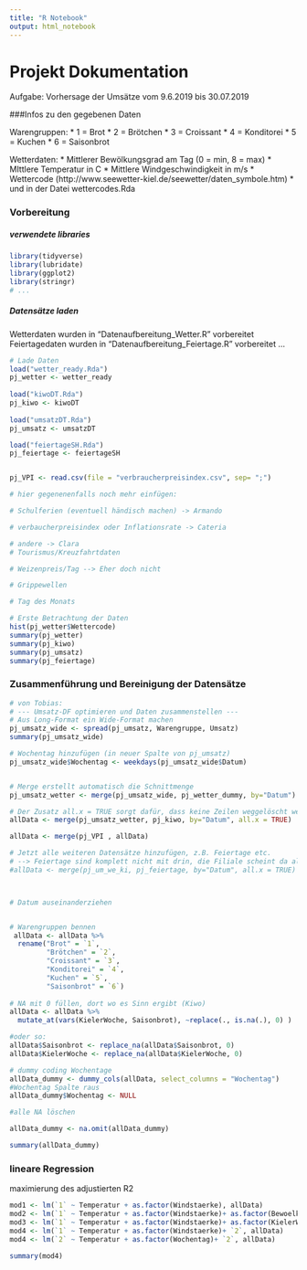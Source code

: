 ```yaml
---
title: "R Notebook"
output: html_notebook
---
```

# Projekt Dokumentation

Aufgabe: Vorhersage der Umsätze vom 9.6.2019 bis 30.07.2019 

###Infos zu den gegebenen Daten

Warengruppen: 
* 1 = Brot
* 2 = Brötchen 
* 3 = Croissant
* 4 = Konditorei
* 5 = Kuchen
* 6 = Saisonbrot

Wetterdaten:
* Mittlerer Bewölkungsgrad am Tag (0 = min, 8 = max)
* MIttlere Temperatur in C
* Mittlere Windgeschwindigkeit in m/s
* Wettercode (http://www.seewetter-kiel.de/seewetter/daten_symbole.htm)
* und in der Datei wettercodes.Rda

### Vorbereitung
##### verwendete libraries

```r
library(tidyverse)
library(lubridate)
library(ggplot2)
library(stringr)
# ...
```

##### Datensätze laden
Wetterdaten wurden in "Datenaufbereitung_Wetter.R" vorbereitet
Feiertagedaten wurden in "Datenaufbereitung_Feiertage.R" vorbereitet
...

```r
# Lade Daten
load("wetter_ready.Rda")
pj_wetter <- wetter_ready
  
load("kiwoDT.Rda")
pj_kiwo <- kiwoDT
  
load("umsatzDT.Rda")
pj_umsatz <- umsatzDT

load("feiertageSH.Rda")
pj_feiertage <- feiertageSH


pj_VPI <- read.csv(file = "verbraucherpreisindex.csv", sep= ";")

# hier gegenenenfalls noch mehr einfügen: 

# Schulferien (eventuell händisch machen) -> Armando

# verbaucherpreisindex oder Inflationsrate -> Cateria

# andere -> Clara
# Tourismus/Kreuzfahrtdaten 

# Weizenpreis/Tag --> Eher doch nicht

# Grippewellen

# Tag des Monats

# Erste Betrachtung der Daten
hist(pj_wetter$Wettercode)
summary(pj_wetter)
summary(pj_kiwo)
summary(pj_umsatz)
summary(pj_feiertage)

```


### Zusammenführung und Bereinigung der Datensätze

```r

# von Tobias:
# --- Umsatz-DF optimieren und Daten zusammenstellen ---
# Aus Long-Format ein Wide-Format machen
pj_umsatz_wide <- spread(pj_umsatz, Warengruppe, Umsatz)
summary(pj_umsatz_wide)

# Wochentag hinzufügen (in neuer Spalte von pj_umsatz)
pj_umsatz_wide$Wochentag <- weekdays(pj_umsatz_wide$Datum)


# Merge erstellt automatisch die Schnittmenge
pj_umsatz_wetter <- merge(pj_umsatz_wide, pj_wetter_dummy, by="Datum")

# Der Zusatz all.x = TRUE sorgt dafür, dass keine Zeilen weggelöscht werden
allData <- merge(pj_umsatz_wetter, pj_kiwo, by="Datum", all.x = TRUE)

allData <- merge(pj_VPI , allData)

# Jetzt alle weiteren Datensätze hinzufügen, z.B. Feiertage etc.
# --> Feiertage sind komplett nicht mit drin, die Filiale scheint da also geschlossen gewesen zu sein
#allData <- merge(pj_um_we_ki, pj_feiertage, by="Datum", all.x = TRUE)



# Datum auseinanderziehen


# Warengruppen bennen
 allData <- allData %>%
  rename("Brot" = `1`,
         "Brötchen" = `2`,
         "Croissant" = `3`,
         "Konditorei" = `4`, 
         "Kuchen" = `5`,
         "Saisonbrot" = `6`) 
 
# NA mit 0 füllen, dort wo es Sinn ergibt (Kiwo)                            
allData <- allData %>%
  mutate_at(vars(KielerWoche, Saisonbrot), ~replace(., is.na(.), 0) )

#oder so:
allData$Saisonbrot <- replace_na(allData$Saisonbrot, 0)
allData$KielerWoche <- replace_na(allData$KielerWoche, 0)

# dummy coding Wochentage
allData_dummy <- dummy_cols(allData, select_columns = "Wochentag")
#Wochentag Spalte raus 
allData_dummy$Wochentag <- NULL

#alle NA löschen

allData_dummy <- na.omit(allData_dummy)

summary(allData_dummy)


```



### lineare Regression

maximierung des adjustierten R2

```r
mod1 <- lm(`1` ~ Temperatur + as.factor(Windstaerke), allData)
mod2 <- lm(`1` ~ Temperatur + as.factor(Windstaerke)+ as.factor(Bewoelkungsgrad), allData)
mod3 <- lm(`1` ~ Temperatur + as.factor(Windstaerke)+ as.factor(KielerWoche), allData)
mod4 <- lm(`1` ~ Temperatur + as.factor(Windstaerke)+ `2`, allData)
mod4 <- lm(`2` ~ Temperatur + as.factor(Wochentag)+ `2`, allData)

summary(mod4)
```


